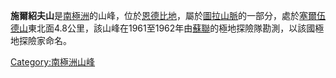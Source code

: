 {{Coord|66|51|S|51|37|E||display=title}}

'''施爾紹夫山'''是[[南極洲|南極洲]]的山峰，位於[[恩德比地|恩德比地]]，屬於[[圖拉山脈|圖拉山脈]]的一部分，處於[[塞爾伍德山|塞爾伍德山]]東北面4.8公里，該山峰在1961至1962年由[[蘇聯|蘇聯]]的極地探險隊勘測，以該國極地探險家命名。

{{Antarctica-geo-stub}}
[[Category:南極洲山峰|Category:南極洲山峰]]
